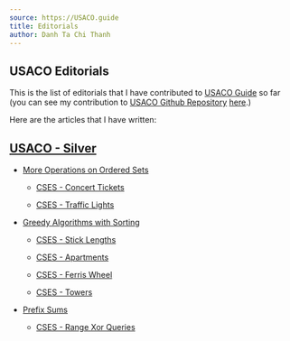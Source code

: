 ---
source: https://USACO.guide
title: Editorials
author: Danh Ta Chi Thanh
---

## USACO Editorials

This is the list of editorials that I have contributed to [USACO Guide](https://usaco.guide/) so far (you can see my contribution to [USACO Github Repository](https://github.com/cpinitiative/usaco-guide/) [here](https://github.com/pulls?q=is%3Apr+author%3Atachithanhdanh+user%3Acpinitiative).)

Here are the articles that I have written:

## [USACO - Silver](https://usaco.guide/silver)

- [More Operations on Ordered Sets](https://usaco.guide/silver/intro-ordered?lang=cpp) 

  - [CSES - Concert Tickets](https://usaco.guide/solutions/cses-1091?lang=cpp)

  - [CSES - Traffic Lights](https://usaco.guide/solutions/cses-1163?lang=cpp)

- [Greedy Algorithms with Sorting](https://usaco.guide/silver/greedy?lang=cpp)

  - [CSES - Stick Lengths](https://usaco.guide/solutions/cses-1074?lang=cpp)

  - [CSES - Apartments](https://usaco.guide/solutions/cses-1084?lang=cpp)

  - [CSES - Ferris Wheel](https://usaco.guide/solutions/cses-1090?lang=cpp)

  - [CSES - Towers](https://usaco.guide/solutions/cses-1073?lang=cpp)

- [Prefix Sums](https://usaco.guide/silver/greedy?lang=cpp)

  - [CSES - Range Xor Queries](https://usaco.guide/solutions/cses-1650?lang=cpp)
